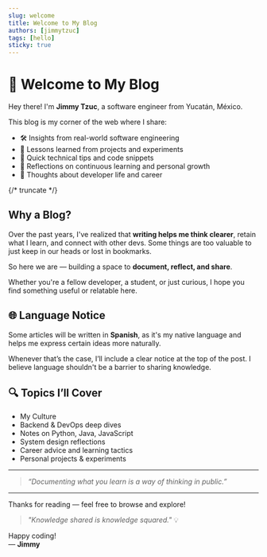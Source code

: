 ```yaml
---
slug: welcome
title: Welcome to My Blog
authors: [jimmytzuc]
tags: [hello]
sticky: true
---
```


# 👋 Welcome to My Blog

Hey there! I'm **Jimmy Tzuc**, a software engineer from Yucatán, México.

This blog is my corner of the web where I share:

- 🛠 Insights from real-world software engineering
- 🧪 Lessons learned from projects and experiments
- 📌 Quick technical tips and code snippets
- 🧠 Reflections on continuous learning and personal growth
- 💬 Thoughts about developer life and career

{/* truncate */}

## Why a Blog?

Over the past years, I've realized that **writing helps me think clearer**, retain what I learn, and connect with other devs. Some things are too valuable to just keep in our heads or lost in bookmarks.

So here we are — building a space to **document, reflect, and share**.

Whether you're a fellow developer, a student, or just curious, I hope you find something useful or relatable here.


## 🌐 Language Notice

Some articles will be written in **Spanish**, as it's my native language and helps me express certain ideas more naturally.

Whenever that’s the case, I’ll include a clear notice at the top of the post. I believe language shouldn't be a barrier to sharing knowledge.

## 🔍 Topics I’ll Cover

- My Culture
- Backend & DevOps deep dives  
- Notes on Python, Java, JavaScript  
- System design reflections  
- Career advice and learning tactics  
- Personal projects & experiments

---

> _“Documenting what you learn is a way of thinking in public.”_

---

Thanks for reading — feel free to browse and explore!


> _"Knowledge shared is knowledge squared."_ 💡

Happy coding!  
— **Jimmy**

